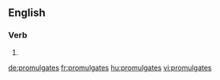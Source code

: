 ==English==

===Verb===
{{head|en}}

# {{en-third-person singular of|promulgate}}

[[de:promulgates]]
[[fr:promulgates]]
[[hu:promulgates]]
[[vi:promulgates]]